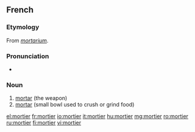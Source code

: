 ==French==
{{wikipedia|lang=fr}}

===Etymology===
From {{etyl|la|fr}} ''[[mortarium]]''.

===Pronunciation===
* {{audio|Fr-mortier.ogg|Audio}}

===Noun===
{{fr-noun|m}}

# [[mortar]] (the weapon)
# [[mortar]] (small bowl used to crush or grind food)

[[el:mortier]]
[[fr:mortier]]
[[io:mortier]]
[[it:mortier]]
[[hu:mortier]]
[[mg:mortier]]
[[ro:mortier]]
[[ru:mortier]]
[[fi:mortier]]
[[vi:mortier]]